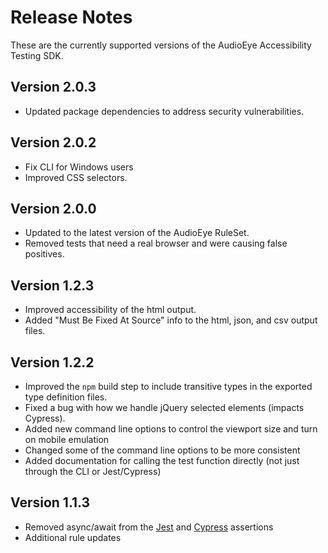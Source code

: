 # Release Notes

These are the currently supported versions of the AudioEye Accessibility Testing SDK.

## Version 2.0.3

- Updated package dependencies to address security vulnerabilities.

## Version 2.0.2

- Fix CLI for Windows users
- Improved CSS selectors.

## Version 2.0.0

- Updated to the latest version of the AudioEye RuleSet.
- Removed tests that need a real browser and were causing false positives.

## Version 1.2.3

- Improved accessibility of the html output.
- Added "Must Be Fixed At Source" info to the html, json, and csv output files.

## Version 1.2.2

- Improved the `npm` build step to include transitive types in the exported type definition files.
- Fixed a bug with how we handle jQuery selected elements (impacts Cypress).
- Added new command line options to control the viewport size and turn on mobile emulation
- Changed some of the command line options to be more consistent
- Added documentation for calling the test function directly (not just through the CLI or Jest/Cypress)

## Version 1.1.3

- Removed async/await from the [Jest](./jest) and [Cypress](./cypress) assertions
- Additional rule updates
